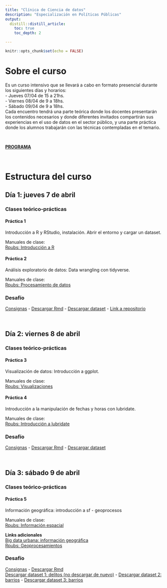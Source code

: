 ```yaml
---
title: "Clínica de Ciencia de datos"
description: "Especialización en Políticas Públicas"
output:
  distill::distill_article:
    toc: true
    toc_depth: 2

---
```


```r
knitr::opts_chunk$set(echo = FALSE)
```


# Sobre el curso

Es un curso intensivo que se llevará a cabo en formato presencial durante los siguientes días y horarios:  
- Jueves 07/04 de 15 a 21hs.  
- Viernes 08/04 de 9 a 18hs.  
- Sábado 09/04 de 9 a 18hs.  
Cada encuentro tendrá una parte teórica donde los docentes presentarán los contenidos necesarios y donde diferentes invitados compartirán sus experiencias en el uso de datos en el sector público, y una parte práctica donde los alumnos trabajarán con las técnicas contempladas en el temario.

&nbsp;
&nbsp;

[**PROGRAMA**](https://github.com/paulavidela/utdt_cienciadedatos/raw/main/programas/2022-EPP-CLINICA_DE_DATOS_PROGRAMA.pdf)


&nbsp;
&nbsp;

# Estructura del curso

## Día 1: jueves 7 de abril

### Clases teórico-prácticas

#### Práctica 1
Introducción a R y RStudio, instalación. Abrir el entorno y cargar un dataset.  

Manuales de clase:  
[Rpubs: Introducción a R](https://rpubs.com/angiescetta/EPP_PRACTICA1)



#### Práctica 2
Análisis exploratorio de datos: Data wrangling con tidyverse.

Manuales de clase:  
[Rpubs: Procesamiento de datos](https://rpubs.com/angiescetta/EPP_PRACTICA2)


### Desafío
[Consignas](https://github.com/paulavidela/utdt_cienciadedatos/raw/main/epp-clinica/desafio1.pdf) - [Descargar Rmd](epp-clinica/desafio1_template.Rmd) - [Descargar dataset](https://github.com/paulavidela/utdt_cienciadedatos/raw/main/epp-clinica/delitos2019-2020.csv) - [Link a repositorio](https://data.world/paulavidela/delitosgcba-2020-2019)

&nbsp;
&nbsp;


## Día 2: viernes 8 de abril

### Clases teórico-prácticas

#### Práctica 3
Visualización de datos: Introducción a ggplot.

Manuales de clase:  
[Rpubs: Visualizaciones](https://rpubs.com/paulavidela/visualizaciones)



#### Práctica 4
Introducción a la manipulación de fechas y horas con lubridate. 

Manuales de clase:  
[Rpubs: Introducción a lubridate](https://rpubs.com/paulavidela/patronestemporales)


### Desafío
[Consignas](https://github.com/paulavidela/utdt_cienciadedatos/raw/main/epp-clinica/desafio2.pdf) - [Descargar Rmd](epp-clinica/desafio2_template.Rmd) - [Descargar dataset](https://github.com/paulavidela/utdt_cienciadedatos/raw/main/epp-clinica/delitos2019-2020.csv)


&nbsp;
&nbsp;

## Día 3: sábado 9 de abril

### Clases teórico-prácticas

#### Práctica 5
Información geográfica: introducción a sf - geoprocesos 

Manuales de clase:    
[Rpubs: Información espacial](https://rpubs.com/angiescetta/informacion-espacial)  

**Links adicionales**  
[Big data urbana: información geográfica](https://angiescetta.github.io/big-data-urbana/informaci%C3%B3n-geogr%C3%A1fica-y-mapas.html)  
[Rpubs: Geoprocesamientos](https://rpubs.com/paulavidela/funciones-sf)


### Desafío
[Consignas](https://github.com/paulavidela/utdt_cienciadedatos/raw/main/epp-clinica/desafio3.pdf) - [Descargar Rmd](epp-clinica/desafio3_template.Rmd)  
[Descargar dataset 1: delitos (no descargar de nuevo)](https://github.com/paulavidela/utdt_cienciadedatos/raw/main/epp-clinica/delitos2019-2020.csv) - [Descargar dataset 2: barrios](https://github.com/paulavidela/utdt_cienciadedatos/raw/main/epp-clinica/barrios.geojson) -  [Descargar dataset 3: barrios](https://github.com/paulavidela/utdt_cienciadedatos/raw/main/epp-clinica/comunas.geojson)




